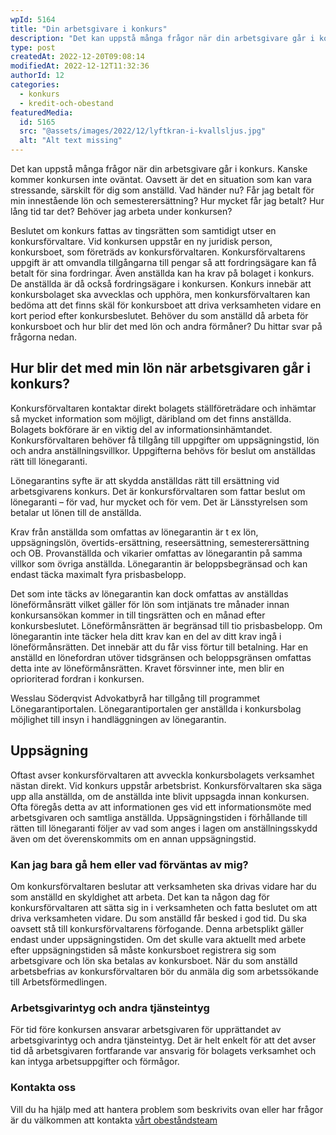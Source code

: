 ```yaml
---
wpId: 5164
title: "Din arbetsgivare i konkurs"
description: "Det kan uppstå många frågor när din arbetsgivare går i konkurs. Kanske kommer konkursen inte oväntat. Oavsett är det en situation som kan vara stressande, särskilt för dig som anställd.&hellip;"
type: post
createdAt: 2022-12-20T09:08:14
modifiedAt: 2022-12-12T11:32:36
authorId: 12
categories:
  - konkurs
  - kredit-och-obestand
featuredMedia:
  id: 5165
  src: "@assets/images/2022/12/lyftkran-i-kvallsljus.jpg"
  alt: "Alt text missing"
---
```


Det kan uppstå många frågor när din arbetsgivare går i konkurs. Kanske kommer konkursen inte oväntat. Oavsett är det en situation som kan vara stressande, särskilt för dig som anställd. Vad händer nu? Får jag betalt för min innestående lön och semesterersättning? Hur mycket får jag betalt? Hur lång tid tar det? Behöver jag arbeta under konkursen?

Beslutet om konkurs fattas av tingsrätten som samtidigt utser en konkursförvaltare. Vid konkursen uppstår en ny juridisk person, konkursboet, som företräds av konkursförvaltaren. Konkursförvaltarens uppgift är att omvandla tillgångarna till pengar så att fordringsägare kan få betalt för sina fordringar. Även anställda kan ha krav på bolaget i konkurs. De anställda är då också fordringsägare i konkursen. Konkurs innebär att konkursbolaget ska avvecklas och upphöra, men konkursförvaltaren kan bedöma att det finns skäl för konkursboet att driva verksamheten vidare en kort period efter konkursbeslutet. Behöver du som anställd då arbeta för konkursboet och hur blir det med lön och andra förmåner? Du hittar svar på frågorna nedan.

## Hur blir det med min lön när arbetsgivaren går i konkurs?

Konkursförvaltaren kontaktar direkt bolagets ställföreträdare och inhämtar så mycket information som möjligt, däribland om det finns anställda. Bolagets bokförare är en viktig del av informationsinhämtandet. Konkursförvaltaren behöver få tillgång till uppgifter om uppsägningstid, lön och andra anställningsvillkor. Uppgifterna behövs för beslut om anställdas rätt till lönegaranti.

Lönegarantins syfte är att skydda anställdas rätt till ersättning vid arbetsgivarens konkurs. Det är konkursförvaltaren som fattar beslut om lönegaranti – för vad, hur mycket och för vem. Det är Länsstyrelsen som betalar ut lönen till de anställda.

Krav från anställda som omfattas av lönegarantin är t ex lön, uppsägningslön, övertids-ersättning, reseersättning, semesterersättning och OB. Provanställda och vikarier omfattas av lönegarantin på samma villkor som övriga anställda. Lönegarantin är beloppsbegränsad och kan endast täcka maximalt fyra prisbasbelopp.

Det som inte täcks av lönegarantin kan dock omfattas av anställdas löneförmånsrätt vilket gäller för lön som intjänats tre månader innan konkursansökan kommer in till tingsrätten och en månad efter konkursbeslutet. Löneförmånsrätten är begränsad till tio prisbasbelopp. Om lönegarantin inte täcker hela ditt krav kan en del av ditt krav ingå i löneförmånsrätten. Det innebär att du får viss förtur till betalning. Har en anställd en lönefordran utöver tidsgränsen och beloppsgränsen omfattas detta inte av löneförmånsrätten. Kravet försvinner inte, men blir en oprioriterad fordran i konkursen.

Wesslau Söderqvist Advokatbyrå har tillgång till programmet Lönegarantiportalen. Lönegarantiportalen ger anställda i konkursbolag möjlighet till insyn i handläggningen av lönegarantin.

## Uppsägning

Oftast avser konkursförvaltaren att avveckla konkursbolagets verksamhet nästan direkt. Vid konkurs uppstår arbetsbrist. Konkursförvaltaren ska säga upp alla anställda, om de anställda inte blivit uppsagda innan konkursen. Ofta föregås detta av att informationen ges vid ett informationsmöte med arbetsgivaren och samtliga anställda. Uppsägningstiden i förhållande till rätten till lönegaranti följer av vad som anges i lagen om anställningsskydd även om det överenskommits om en annan uppsägningstid.

### Kan jag bara gå hem eller vad förväntas av mig?

Om konkursförvaltaren beslutar att verksamheten ska drivas vidare har du som anställd en skyldighet att arbeta. Det kan ta någon dag för konkursförvaltaren att sätta sig in i verksamheten och fatta beslutet om att driva verksamheten vidare. Du som anställd får besked i god tid. Du ska oavsett stå till konkursförvaltarens förfogande. Denna arbetsplikt gäller endast under uppsägningstiden. Om det skulle vara aktuellt med arbete efter uppsägningstiden så måste konkursboet registrera sig som arbetsgivare och lön ska betalas av konkursboet. När du som anställd arbetsbefrias av konkursförvaltaren bör du anmäla dig som arbetssökande till Arbetsförmedlingen.

### Arbetsgivarintyg och andra tjänsteintyg

För tid före konkursen ansvarar arbetsgivaren för upprättandet av arbetsgivarintyg och andra tjänsteintyg. Det är helt enkelt för att det avser tid då arbetsgivaren fortfarande var ansvarig för bolagets verksamhet och kan intyga arbetsuppgifter och förmågor.

### Kontakta oss

Vill du ha hjälp med att hantera problem som beskrivits ovan eller har frågor är du välkommen att kontakta [vårt obeståndsteam](/medarbetare/?businessarea=kredit-obestand)